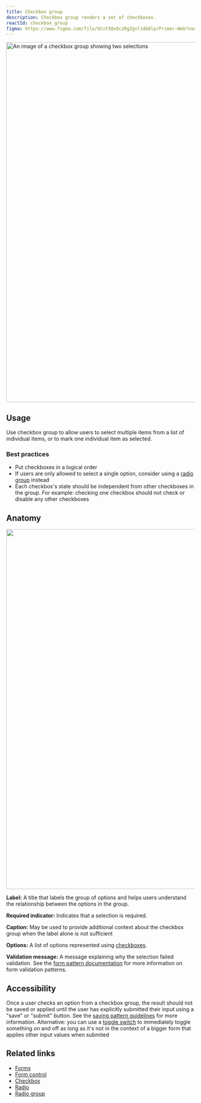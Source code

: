 ```yaml
---
title: Checkbox group
description: Checkbox group renders a set of checkboxes.
reactId: checkbox_group
figma: https://www.figma.com/file/GCvY3Qv8czRgZgvl1dG6lp/Primer-Web?node-id=15341%3A47574
---
```



<img
  width="960"
  alt="An image of a checkbox group showing two selections"
  src="https://user-images.githubusercontent.com/586552/205333350-f767c1ee-61b9-49e8-963d-0fad537749e9.png"
/>

## Usage

Use checkbox group to allow users to select multiple items from a list of individual items, or to mark one individual item as selected.

### Best practices

- Put checkboxes in a logical order
- If users are only allowed to select a single option, consider using a [radio group](/components/radio-group) instead
- Each checkbox's state should be independent from other checkboxes in the group. For example: checking one checkbox should not check or disable any other checkboxes

## Anatomy

<img
  width="960"
  role="presentation"
  src="https://user-images.githubusercontent.com/2313998/224140255-57987086-f2b3-47be-9ee7-99af26ea6846.png"
/>

**Label:** A title that labels the group of options and helps users understand the relationship between the options in the group.

**Required indicator:** Indicates that a selection is required.

**Caption:** May be used to provide additional context about the checkbox group when the label alone is not sufficient

**Options:** A list of options represented using [checkboxes](/components/checkbox).

**Validation message:** A message explaining why the selection failed validation. See the [form pattern documentation](../ui-patterns/forms#validation) for more information on form validation patterns.

## Accessibility

Once a user checks an option from a checkbox group, the result should not be saved or applied until the user has explicitly submitted their input using a "save" or "submit" button. See the [saving pattern guidelines](../ui-patterns/saving) for more information.
Alternative: you can use a [toggle switch](/components/toggle-switch) to immediately toggle something on and off as long as it's not in the context of a bigger form that applies other input values when submited

## Related links

- [Forms](../ui-patterns/forms)
- [Form control](/components/form-control)
- [Checkbox](/components/checkbox)
- [Radio](/components/radio)
- [Radio group](/components/radio-group)
